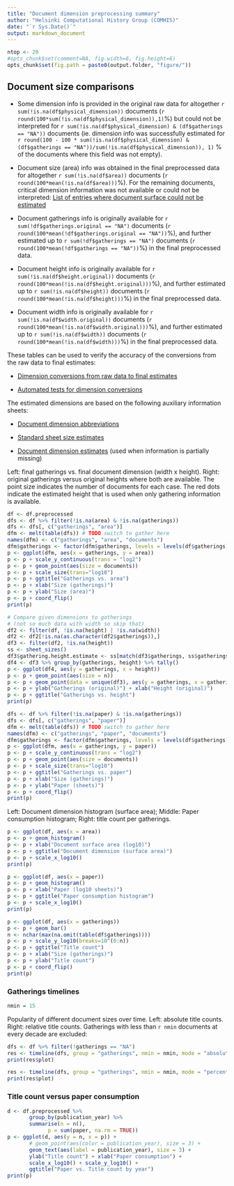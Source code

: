 ```yaml
---
title: "Document dimension preprocessing summary"
author: "Helsinki Computational History Group (COMHIS)"
date: "`r Sys.Date()`"
output: markdown_document
---
```


```r
ntop <- 20
#opts_chunk$set(comment=NA, fig.width=6, fig.height=6)
opts_chunk$set(fig.path = paste0(output.folder, "figure/"))
```

## Document size comparisons

  * Some dimension info is provided in the original raw data for altogether `r sum(!is.na(df$physical_dimension))` documents (`r round(100*sum(!is.na(df$physical_dimension)),1)`%) but could not be interpreted for `r sum(!is.na(df$physical_dimension) & (df$gatherings == "NA"))` documents (ie. dimension info was successfully estimated for `r round(100 - 100 * sum(!is.na(df$physical_dimension) & (df$gatherings == "NA"))/sum(!is.na(df$physical_dimension)), 1)` % of the documents where this field was not empty).

  * Document size (area) info was obtained in the final preprocessed data for altogether `r sum(!is.na(df$area))` documents (`r round(100*mean(!is.na(df$area)))`%). For the remaining documents, critical dimension information was not available or could not be interpreted: [List of entries where document surface could not be estimated](physical_dimension_incomplete.csv)

  * Document gatherings info is originally available for `r sum(!df$gatherings.original == "NA")` documents (`r round(100*mean(!df$gatherings.original == "NA"))`%), and further estimated up to `r sum(!df$gatherings == "NA")` documents (`r round(100*mean(!df$gatherings == "NA"))`%) in the final preprocessed data.

  * Document height info is originally available for `r sum(!is.na(df$height.original))` documents (`r round(100*mean(!is.na(df$height.original)))`%), and further estimated up to `r sum(!is.na(df$height))` documents (`r round(100*mean(!is.na(df$height)))`%) in the final preprocessed data.

  * Document width info is originally available for `r sum(!is.na(df$width.original))` documents (`r round(100*mean(!is.na(df$width.original)))`%), and further estimated up to `r sum(!is.na(df$width))` documents (`r round(100*mean(!is.na(df$width)))`%) in the final preprocessed data.


These tables can be used to verify the accuracy of the conversions from the raw data to final estimates:

  * [Dimension conversions from raw data to final estimates](conversions_physical_dimension.csv)

  * [Automated tests for dimension conversions](https://github.com/COMHIS/bibliographica/blob/master/inst/extdata/tests_dimension_polish.csv)



The estimated dimensions are based on the following auxiliary information sheets:

  * [Document dimension abbreviations](https://github.com/COMHIS/bibliographica/blob/master/inst/extdata/document_size_abbreviations.csv)

  * [Standard sheet size estimates](https://github.com/COMHIS/bibliographica/blob/master/inst/extdata/sheetsizes.csv)

  * [Document dimension estimates](https://github.com/COMHIS/bibliographica/blob/master/inst/extdata/documentdimensions.csv) (used when information is partially missing)


  
<!--[Discarded dimension info](dimensions_discarded.csv)-->

Left: final gatherings vs. final document dimension (width x height). Right: original gatherings versus original heights where both are available. The point size indicates the number of documents for each case. The red dots indicate the estimated height that is used when only gathering information is available. 


```r
df <- df.preprocessed
dfs <- df %>% filter(!is.na(area) & !is.na(gatherings))
dfs <- dfs[, c("gatherings", "area")]
dfm <- melt(table(dfs)) # TODO switch to gather here
names(dfm) <- c("gatherings", "area", "documents")
dfm$gatherings <- factor(dfm$gatherings, levels = levels(df$gatherings))
p <- ggplot(dfm, aes(x = gatherings, y = area)) 
p <- p + scale_y_continuous(trans = "log2")
p <- p + geom_point(aes(size = documents))
p <- p + scale_size(trans="log10")
p <- p + ggtitle("Gatherings vs. area")
p <- p + xlab("Size (gatherings)")
p <- p + ylab("Size (area)")
p <- p + coord_flip()
print(p)

# Compare given dimensions to gatherings
# (not so much data with width so skip that)
df2 <- filter(df, !is.na(height) | !is.na(width))
df2 <- df2[!is.na(as.character(df2$gatherings)),]
df3 <- filter(df2, !is.na(height))
ss <- sheet_sizes()
df3$gathering.height.estimate <- ss[match(df3$gatherings, ss$gatherings),"height"]
df4 <- df3 %>% group_by(gatherings, height) %>% tally()
p <- ggplot(df4, aes(y = gatherings, x = height))
p <- p + geom_point(aes(size = n))
p <- p + geom_point(data = unique(df3), aes(y = gatherings, x = gathering.height.estimate), color = "red")
p <- p + ylab("Gatherings (original)") + xlab("Height (original)") 
p <- p + ggtitle("Gatherings vs. height")
print(p)

dfs <- df %>% filter(!is.na(paper) & !is.na(gatherings))
dfs <- dfs[, c("gatherings", "paper")]
dfm <- melt(table(dfs)) # TODO switch to gather here
names(dfm) <- c("gatherings", "paper", "documents")
dfm$gatherings <- factor(dfm$gatherings, levels = levels(df$gatherings))
p <- ggplot(dfm, aes(x = gatherings, y = paper)) 
p <- p + scale_y_continuous(trans = "log2")
p <- p + geom_point(aes(size = documents))
p <- p + scale_size(trans="log10")
p <- p + ggtitle("Gatherings vs. paper")
p <- p + xlab("Size (gatherings)")
p <- p + ylab("Paper (sheets)")
p <- p + coord_flip()
print(p)
```


Left: Document dimension histogram (surface area);
Middle: Paper consumption histogram;
Right: title count per gatherings.

```r
p <- ggplot(df, aes(x = area))
p <- p + geom_histogram() 
p <- p + xlab("Document surface area (log10)")
p <- p + ggtitle("Document dimension (surface area)")
p <- p + scale_x_log10()
print(p)

p <- ggplot(df, aes(x = paper))
p <- p + geom_histogram() 
p <- p + xlab("Paper (log10 sheets)")
p <- p + ggtitle("Paper consumption histogram")
p <- p + scale_x_log10()
print(p)

p <- ggplot(df, aes(x = gatherings)) 
p <- p + geom_bar()
n <- nchar(max(na.omit(table(df$gatherings))))
p <- p + scale_y_log10(breaks=10^(0:n))
p <- p + ggtitle("Title count")
p <- p + xlab("Size (gatherings)")
p <- p + ylab("Title count")
p <- p + coord_flip()
print(p)
```

### Gatherings timelines

```r
nmin = 15
```


Popularity of different document sizes over time. Left: absolute title counts. Right: relative title counts. Gatherings with less than `r nmin` documents at every decade are excluded:


```r
dfs <- df %>% filter(!gatherings == "NA")
res <- timeline(dfs, group = "gatherings", nmin = nmin, mode = "absolute") 
print(res$plot)

res <- timeline(dfs, group = "gatherings", nmin = nmin, mode = "percentage") 
print(res$plot)
```


### Title count versus paper consumption



```r
d <- df.preprocessed %>%
       group_by(publication_year) %>%
       summarise(n = n(),
       		 p = sum(paper, na.rm = TRUE))
p <- ggplot(d, aes(y = n, x = p)) +
       # geom_point(aes(color = publication_year), size = 3) +
       geom_text(aes(label = publication_year), size = 3) + 
       ylab("Title count") + xlab("Paper consumption") +
       scale_x_log10() + scale_y_log10() + 
       ggtitle("Paper vs. Title count by year")
print(p)
```

<!--


## Average document dimensions 

Here we use the original data only:

```r
# only include gatherings with sufficiently many documents
nmin <- 2000
top.gatherings <- setdiff(names(which(table(df$gatherings.original) > nmin)), "NA")

df2 <- filter(df, !gatherings.original == "NA" &
                  (!is.na(height.original) | !is.na(width.original))) %>%
       filter(gatherings.original %in% top.gatherings) %>%
       select(publication_decade, gatherings.original, height.original, width.original)
       
df3 <- df2 %>% group_by(gatherings.original, publication_decade) %>% 
       summarize(mean.height.original = mean(height.original, na.rm = T),
    	         mean.width.original  = mean(width.original, na.rm = T),
		 n = n())

p <- ggplot()
p <- p + geom_point(data = df3, aes(x = publication_decade,
       	 		   	    y = mean.height.original,
				    size = n,
				    group = gatherings.original,
				    color = gatherings.original))
# Use mean height here to speed up
p <- p + geom_smooth(data = df3, method = "loess",
       	   aes(x = publication_decade,
	       y = mean.height.original,
	       group = gatherings.original,
	       color = gatherings.original))
p <- p + ggtitle("Height")
print(p)
```




Only the most frequently occurring gatherings are listed here:

```r
df2 <- filter(df, !is.na(gatherings.original) & (!is.na(height.original) | !is.na(width.original))) %>%
       filter(gatherings.original %in% top.gatherings) %>%
       group_by(gatherings.original) %>% 
       summarize(
    	    mean.width = mean(width.original, na.rm = T), 
	    median.width = mean(width.original, na.rm = T),        
            mean.height = mean(height.original, na.rm = T),
	    median.height = mean(height.original, na.rm = T),
	    n = n())

mean.dimensions <- as.data.frame(df2)
kable(mean.dimensions, caption = "Average document dimensions", digits = 2)
```

-->
